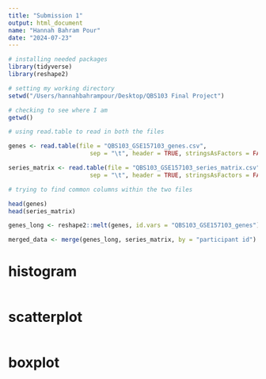 ```yaml
---
title: "Submission 1"
output: html_document
name: "Hannah Bahram Pour"
date: "2024-07-23"
---
```



``` r

# installing needed packages
library(tidyverse)
library(reshape2)

# setting my working directory
setwd("/Users/hannahbahrampour/Desktop/QBS103 Final Project")

# checking to see where I am
getwd()

# using read.table to read in both the files

genes <- read.table(file = "QBS103_GSE157103_genes.csv",
                       sep = "\t", header = TRUE, stringsAsFactors = FALSE)

series_matrix <- read.table(file = "QBS103_GSE157103_series_matrix.csv",
                       sep = "\t", header = TRUE, stringsAsFactors = FALSE)

# trying to find common columns within the two files

head(genes)
head(series_matrix)

genes_long <- reshape2::melt(genes, id.vars = "QBS103_GSE157103_genes")

merged_data <- merge(genes_long, series_matrix, by = "participant id")

```

# histogram
``` r

```

# scatterplot
``` r

```

# boxplot
``` r

```

